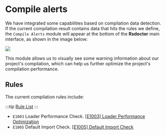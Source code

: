 # Compile alerts

We have integrated some capabilities based on compilation data detection. If the current compilation result contains data that hits the rules we define, the `Compile Alerts` module will appear at the bottom of the **Rsdoctor** main interface, as shown in the image below:

<img src="https://assets.rspack.rs/others/assets/rsdoctor/compile-alerts.png" />

This module allows us to visually see some warning information about our project's compilation, which can help us further optimize the project's compilation performance.

## Rules

The current compilation rules include:

:::tip
[Rule List](../more/rules)
:::

- `E1003` Loader Performance Check. [[E1003] Loader Performance Optimization](/guide/rules/rules#e1003-loader-performance-optimization)
- `E1005` Default Import Check. [[E1005] Default Import Check](/guide/rules/rules#e1005-default-import-check)
